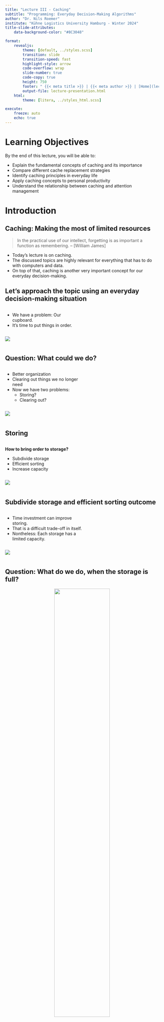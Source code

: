 ```yaml
---
title: "Lecture III - Caching"
subtitle: "Programming: Everyday Decision-Making Algorithms"
author: "Dr. Nils Roemer"
institute: "Kühne Logistics University Hamburg - Winter 2024"
title-slide-attributes:
    data-background-color: "#8C3048"

format:
    revealjs:
        theme: [default, ../styles.scss]
        transition: slide
        transition-speed: fast
        highlight-style: arrow
        code-overflow: wrap
        slide-number: true
        code-copy: true
        height: 750
        footer: " {{< meta title >}} | {{< meta author >}} | [Home](lecture-explore-exploit.qmd)"
        output-file: lecture-presentation.html
    html:
        theme: [litera, ../styles_html.scss]

execute:
    freeze: auto
    echo: true
---
```

# Learning Objectives {.title}

:::{.fragment}
By the end of this lecture, you will be able to:
:::
:::{.incremental}
- Explain the fundamental concepts of caching and its importance
- Compare different cache replacement strategies
- Identify caching principles in everyday life
- Apply caching concepts to personal productivity
- Understand the relationship between caching and attention management
:::
# [Introduction]{.flow} {.title}       

## Caching: Making the most of limited resources

:::{.fragment}
> In the practical use of our intellect, forgetting is as important a function as remembering.
> -- [William James]
:::

:::{.incremental}
- Today's lecture is on caching.
- The discussed topics are highly relevant for everything that has to do with computers and data.
- On top of that, caching is another very important concept for our everyday decision-making.
:::

## Let's approach the topic using an everyday decision-making situation
:::{.incremental}
::: {layout="[[50,50]]"}
::: {.column width="50%"}
- We have a problem: Our cupboard.
- It's time to put things in order.
:::
::: {.column width="50%"}
![](https://images.beyondsimulations.com/alg/Closet-1.png)
:::
:::
:::

## [Question:]{.question} What could we do?
:::{.incremental}
::: {layout="[[50,50]]"}
::: {.column width="50%"}
- Better organization
- Clearing out things we no longer need 
- Now we have two problems:
    - Storing?
    - Clearing out?
:::
::: {.column width="50%"}
![](https://images.beyondsimulations.com/alg/Closet-2.png)
:::
:::
:::

## Storing

:::{.incremental}
::: {layout="[[50,50]]"}
::: {.column width="50%"}
**How to bring order to storage?**

- Subdivide storage
- Efficient sorting
- Increase capacity
:::
::: {.column width="50%"}
![](https://images.beyondsimulations.com/alg/Closet-2.png)
:::
:::
:::

## Subdivide storage and efficient sorting outcome
:::{.incremental}
::: {layout="[[50,50]]"}
::: {.column width="50%"}
- Time investment can improve storing.
- That is a difficult trade-off in itself.
- Nontheless: Each storage has a limited capacity.
:::
::: {.column width="50%"}
![](https://images.beyondsimulations.com/alg/Closet-2.png)
:::
:::
:::

## [Question:]{.question} What do we do, when the storage is full?

::: {style="text-align: center;"}

![](https://images.unsplash.com/photo-1640357154220-9775b0f31dec?q=80&w=2670&auto=format&fit=crop&ixlib=rb-4.0.3&ixid=M3wxMjA3fDB8MHxwaG90by1wYWdlfHx8fGVufDB8fHx8fA%3D%3D){width="60%"}

**We could increase the capacity**
:::

## But...
:::{.incremental}
::: {layout="[[50,50]]"}
::: {.column width="50%"}
- Increase capacity is costly.
- There is a trade-off between size and speed.
- Sooner or later, every storage will fill up if not cleared out.
:::
::: {.column width="50%"}
![](https://images.beyondsimulations.com/alg/Closet-3.png)
:::
:::
:::

## [Question:]{.question} What types of storages can you imagine that are affected by this?

:::{.incremental}
- Our cupboard
- Our computer (hard drive, RAM, cache, ...)
- Our brain?!
:::

## [Question:]{.question} What is the impact of a full storage?
:::{.incremental}
::: {layout="[[50,50]]"}
::: {.column width="50%"}
- Access speed drops significantly
- Processing time increases
- Overall performance decreases
:::
::: {.column width="50%"}
![](https://images.beyondsimulations.com/alg/Closet-3.png)
:::
:::
:::

# [Clearing out]{.flow} {.title}   
## Now we see, why clearing out is so important

:::{.incremental}
- And that goes for our cupboard as well as for computers and other storages...
- But what stays and what goes?
:::

## [Question:]{.question} What replacement/eviction policies can you imagine?
    
:::{.incremental}
- Random Eviction
- First-In, First-Out (FIFO)
- Least Recently Used (LRU)
:::

## Once again, we can learn a lot from the computer sciences.

:::{.fragment}
**The evolution of computer memory**
:::
:::{.incremental}
- In the 1950s, computer science faced the same question…
- …and has faced it repeatedly since then.
- Processors have become faster and faster (Moore's Law).
- The demands on memory also grew.
:::

## CPU

:::{.incremental}
- The processor (CPU, Central Processing Unit) is central to a computer and is often referred to as the "brain" of the system.
- It executes instructions and performs calculations, to process data and run programs.
:::

## Problem: Access Time
:::{.incremental}
::: {style="text-align: center;"}
```mermaid
%%| echo: false
flowchart LR
    subgraph Memory
    A["Input Data"]
    end
    
    subgraph CPU
    B["Processing Data"]
    end
    
    subgraph Memory
    C["Output Data"]
    end
    
    A --> B --> C
    
    style Memory fill:white,stroke:#01579B,stroke-width:4px
    style CPU fill:white,stroke:#01579B,stroke-width:4px
    style Memory fill:white,stroke:#01579B,stroke-width:4px
    style A fill:white
    style B fill:white
    style C fill:white
```
:::

**Problem:** No matter how much faster the processor gets, if input data isn't available fast enough or can't be stored quickly enough, the system won't become faster overall.

[Question:]{.question} What is the solution?
:::

# [Cache]{.flow} {.title}   

## Cache
:::{.fragment}
**Hierarchical memory pyramid for efficient data management**
:::

:::{.incremental}
- L1 Cache, directly on CPU, very fast access time.
- L2 Cache, between L1 and main memory.
- RAM memory.
- Mass Storage (hard drive).
- The whole memory system works like a library.
- Find an explanation [here](https://www.techtarget.com/searchstorage/definition/cache).
:::

## Cache - Size and Speed trade-off

::: {style="text-align: center;"}
![](https://i.imgur.com/suD65Rs.png){width="80%"}

**Registers are 10 million times faster than the hard drive!**
:::

## Library Principle

:::{.incremental}
::: {layout="[[50,50]]"}
::: {.column width="50%"}
- Library storage (5 million books, Mass Storage)
- Subject locations (100K books, RAM)
- Desk (5 borrowed books, L2)
- Short-term memory (L1)
:::
::: {.column width="50%"}
![](https://images.beyondsimulations.com/alg/Desk-1.png)
:::
:::
:::

## Library Principle

:::{.incremental}
::: {layout="[[50,50]]"}
::: {.column width="50%"}
- L1 and L2 cache only contain most necessary data.
- The same should apply to your desk. 
- Therefore, both must be cleared regularly.
:::
::: {.column width="50%"}
![](https://images.beyondsimulations.com/alg/Desk-2.png)
:::
:::
:::

# [Clearing out Strategies]{.flow} {.title}   

## How to clear up?

:::{.incremental}
- Optimal: Clairvoyance
    - Store everything in the cache that will be needed
    - Delete everything from the cache that won't be needed
- [Question:]{.question} What is the problem with this strategy?
- Optimal strategy not achievable in reality
:::

## Realisable strategies?

:::{.incremental}
- Least recently used is the dominant strategy.
- Evicts the least recently accessed item from the cache when space is needed.
- Leads to much better performance on average than, for example, random eviction.
- [Question:]{.question} Why do you think least recently used is the better strategy?
:::

## Managerial and personal insights:

:::{.incremental}
- Let go of things you haven’t used in ages
- Keep things where they are used
- Both have been proven to contribute to a significant increase in productivity
:::

## Keeping things where they are used...

::: {style="text-align: center;"}

![](https://images.beyondsimulations.com/alg/Bed.png){width="40%"}

**Might be optimal, in a mathematical sense**
:::

# [Productivity]{.flow} {.title}   
## The strong limitations of caches make them a "security risk".

:::{.incremental}
- Denial-of-Service Attacks (DoS) attacks.
    - Cache Flooding
    - Cache Poisoning
- Overload a system with excessive requests or data.
- Causing it to slow down or crash.
- The system is forced to evict important data.
:::

## [Question:]{.question} Why are the findings about cache so important for humans?

:::{.fragment}
>Your Brain is a Cache, Not a Database -[Joe Chrysler]
:::

## Our brain has similar weaknesses

:::{.fragment}
**Productivity and creativity are negatively affected by:**
:::

:::{.incremental}
- Overload (too much)
- Exhaustion (too long)
- Context switching (interruption of "flow", 23 minutes to get back on track)
- Distraction (Cache Flooding)
- Fake News (Cache Poisoning)
:::

:::{.fragment}
**This can lead to burnout.**
:::

## [Question:]{.question} What do you think should we do about it?

## Stolen Focus: Why You Can’t Pay Attention - Key Insights I 

:::{.fragment}
**Main Idea:**
:::

:::{.incremental}
- Modern life is eroding our ability to concentrate and engage deeply, with societal factors affecting personal focus.
- The reason for that has much to do with the way our brain works and how we interact with technology.
:::

## Stolen Focus: Why You Can’t Pay Attention - Key Insights II

:::{.fragment}
**Key Causes of Attention Loss:**
:::

:::{.incremental}
- Technology & Social Media: Designed to capture and keep attention, leading to fragmented focus.
- Constant Interruptions: Notifications and multitasking disrupt deep work and concentration.
- Environmental & Lifestyle Factors: Poor sleep, stress, and diet impact cognitive function.
:::

## Stolen Focus: Why You Can’t Pay Attention - Key Insights III

:::{.fragment}
**Consequences:**
:::

:::{.incremental}
- Reduced ability to think critically and creatively.
- Difficulty sustaining attention on meaningful tasks.
:::

## Stolen Focus: Why You Can’t Pay Attention - Key Insights IV

:::{.fragment}
**Solutions Suggested:**
:::

:::{.incremental}
- Limit screen time and practice "monotasking."
- Prioritize sleep, nutrition, and mindful habits.
:::
## Stolen Focus: Why You Can’t Pay Attention - Key Insights V

::: {style="text-align: center;"}
{{< video https://www.youtube.com/watch?v=DqlywBxYELw width="80%" height="400px" >}}

:::{.fragment}
But even better: read the book!
:::
:::
## Stolen Focus: Why You Can’t Pay Attention - Book

::: {style="text-align: center;"}

![](https://m.media-amazon.com/images/I/71OfQycq2ZL._SL1500_.jpg){width="30%"}

:::

# [Mitigation]{.flow} {.title}   
## Mitigation

:::{.incremental}
- Distraction can hardly be avoided in today’s world but can be mitigated. 
- This is particularly important for managers.
- This lecture is designed to raise your awareness of what you can do to keep your brain working efficiently.
:::

## Awareness I

:::{.fragment}
**Train awareness**
:::

:::{.incremental}
- Spotlight – immediate goals – Focus
- Starlight – medium-term goals – Wishes
- Daylight – long-term goals – Values
:::

## Awareness II

:::{.fragment}
**Prioritization**
:::

:::{.incremental}
- Prioritization
- Structure (Schedule)
- Breaks
- Enable flow (dedicated workspace, manage notifications, clear communication)
- Meditation & exercise
:::

# [Key Takeaways]{.flow} {.title}   
## Key Takeaways

:::{.incremental}
- Caching is a universal concept that applies to computers, organizations, and human cognition
- Efficient cache management requires strategic decisions about what to keep and what to remove
- LRU (Least Recently Used) is often the most practical replacement strategy
- Our brain's limitations are similar to computer caches
- Managing our attention and focus requires understanding these limitations
:::

## Summary Quiz

[Question:]{.question} Take a moment to reflect:

:::{.incremental}
1. What are the three main types of cache replacement strategies?
2. How does the library principle relate to computer memory hierarchy?
3. What are two ways you can apply caching principles to improve your productivity?
4. How can understanding cache flooding help protect against information overload?
:::

# [Literature]{.flow} {.title}

## Interesting literature to start

- Christian, B., & Griffiths, T. (2016). Algorithms to live by: the computer science of human decisions. First international edition. New York, Henry Holt and Company.[^4]
- Ferguson, T.S. (1989) ‘Who solved the secretary problem?’, Statistical Science, 4(3). doi:10.1214/ss/1177012493. 

[^4]: The main inspiration for this lecture. Nils and I have read it and discussed it in depth, always wanting to translate it into a course.


## Books on Programming

- Downey, A. B. (2024). Think Python: How to think like a computer scientist (Third edition). O’Reilly. [Here](https://greenteapress.com/wp/think-python-3rd-edition/)
- Elter, S. (2021). Schrödinger programmiert Python: Das etwas andere Fachbuch (1. Auflage). Rheinwerk Verlag.

. . .

::: {.callout-note}
Think Python is a great book to start with. It's available online for free. Schrödinger Programmiert Python is a great alternative for German students, as it is a very playful introduction to programming with lots of examples.
::: 

## More Literature

For more interesting literature, take a look at the [literature list](../general/literature.qmd) of this course.